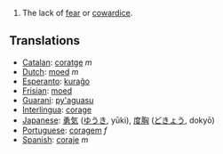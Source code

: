 #The lack of [[fear]] or [[cowardice]].

== Translations ==
*[[Catalan]]: [[coratge]] ''m''
*[[Dutch]]: [[moed]] ''m''
*[[Esperanto]]: [[kuraĝo]]
*[[Frisian]]: [[moed]]
*[[Guarani]]: [[py'aguasu]]
*[[Interlingua]]: [[corage]]
*[[Japanese]]: [[勇気]] ([[ゆうき]], yūki), [[度胸]] ([[どきょう]], dokyō)
*[[Portuguese]]: [[coragem]] ''f''
*[[Spanish]]: [[coraje]] ''m''